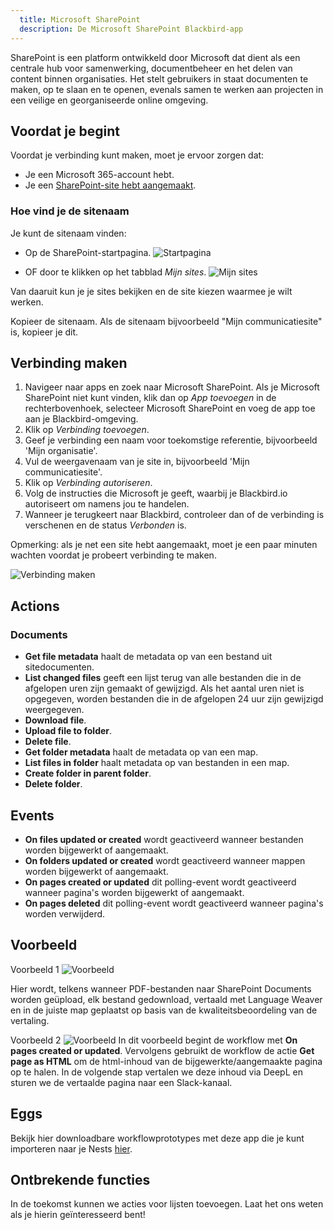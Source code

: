 ```yaml
---
  title: Microsoft SharePoint
  description: De Microsoft SharePoint Blackbird-app
---
```


<LinkCard title="View on Github" target="_blank" href="https://github.com/bb-io/MicrosoftSharePoint" icon="github" />

SharePoint is een platform ontwikkeld door Microsoft dat dient als een centrale hub voor samenwerking, documentbeheer en het delen van content binnen organisaties. Het stelt gebruikers in staat documenten te maken, op te slaan en te openen, evenals samen te werken aan projecten in een veilige en georganiseerde online omgeving.

## Voordat je begint

Voordat je verbinding kunt maken, moet je ervoor zorgen dat:

- Je een Microsoft 365-account hebt.
- Je een [SharePoint-site hebt aangemaakt](https://support.microsoft.com/en-gb/office/create-a-site-in-sharepoint-4d1e11bf-8ddc-499d-b889-2b48d10b1ce8).

### Hoe vind je de sitenaam

Je kunt de sitenaam vinden:

- Op de SharePoint-startpagina.
![Startpagina](https://raw.githubusercontent.com/bb-io/MicrosoftSharePoint/main/image/README/sharepoint-start-page.png)

- OF door te klikken op het tabblad _Mijn sites_.
![Mijn sites](https://raw.githubusercontent.com/bb-io/MicrosoftSharePoint/main/image/README/my-sites.png)

Van daaruit kun je je sites bekijken en de site kiezen waarmee je wilt werken.

Kopieer de sitenaam. Als de sitenaam bijvoorbeeld "Mijn communicatiesite" is, kopieer je dit.

## Verbinding maken

1. Navigeer naar apps en zoek naar Microsoft SharePoint. Als je Microsoft SharePoint niet kunt vinden, klik dan op _App toevoegen_ in de rechterbovenhoek, selecteer Microsoft SharePoint en voeg de app toe aan je Blackbird-omgeving.
2. Klik op _Verbinding toevoegen_.
3. Geef je verbinding een naam voor toekomstige referentie, bijvoorbeeld 'Mijn organisatie'.
4. Vul de weergavenaam van je site in, bijvoorbeeld 'Mijn communicatiesite'.
5. Klik op _Verbinding autoriseren_.
6. Volg de instructies die Microsoft je geeft, waarbij je Blackbird.io autoriseert om namens jou te handelen.
7. Wanneer je terugkeert naar Blackbird, controleer dan of de verbinding is verschenen en de status _Verbonden_ is.

Opmerking: als je net een site hebt aangemaakt, moet je een paar minuten wachten voordat je probeert verbinding te maken.

![Verbinding maken](https://raw.githubusercontent.com/bb-io/MicrosoftSharePoint/main/image/README/connecting.png)

## Actions

### Documents

- **Get file metadata** haalt de metadata op van een bestand uit sitedocumenten.
- **List changed files** geeft een lijst terug van alle bestanden die in de afgelopen uren zijn gemaakt of gewijzigd. Als het aantal uren niet is opgegeven, worden bestanden die in de afgelopen 24 uur zijn gewijzigd weergegeven.
- **Download file**.
- **Upload file to folder**.
- **Delete file**.
- **Get folder metadata** haalt de metadata op van een map.
- **List files in folder** haalt metadata op van bestanden in een map.
- **Create folder in parent folder**.
- **Delete folder**.

## Events

- **On files updated or created** wordt geactiveerd wanneer bestanden worden bijgewerkt of aangemaakt.
- **On folders updated or created** wordt geactiveerd wanneer mappen worden bijgewerkt of aangemaakt.
- **On pages created or updated** dit polling-event wordt geactiveerd wanneer pagina's worden bijgewerkt of aangemaakt.
- **On pages deleted** dit polling-event wordt geactiveerd wanneer pagina's worden verwijderd.

## Voorbeeld
Voorbeeld 1
![Voorbeeld](https://raw.githubusercontent.com/bb-io/MicrosoftSharePoint/main/image/README/example.png)

Hier wordt, telkens wanneer PDF-bestanden naar SharePoint Documents worden geüpload, elk bestand gedownload, vertaald met Language Weaver en in de juiste map geplaatst op basis van de kwaliteitsbeoordeling van de vertaling.

Voorbeeld 2
![Voorbeeld](https://raw.githubusercontent.com/bb-io/MicrosoftSharePoint/main/image/README/example2.png)
In dit voorbeeld begint de workflow met **On pages created or updated**. Vervolgens gebruikt de workflow de actie **Get page as HTML** om de html-inhoud van de bijgewerkte/aangemaakte pagina op te halen. In de volgende stap vertalen we deze inhoud via DeepL en sturen we de vertaalde pagina naar een Slack-kanaal.

## Eggs

Bekijk hier downloadbare workflowprototypes met deze app die je kunt importeren naar je Nests [hier](https://docs.blackbird.io/eggs/storage-to-mt/).

## Ontbrekende functies

In de toekomst kunnen we acties voor lijsten toevoegen. Laat het ons weten als je hierin geïnteresseerd bent!